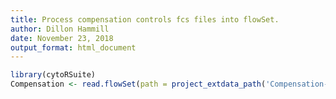 ```yaml
---
title: Process compensation controls fcs files into flowSet.
author: Dillon Hammill
date: November 23, 2018
output_format: html_document
---
```


```r
library(cytoRSuite)
Compensation <- read.flowSet(path = project_extdata_path('Compensation-Controls'), pattern = ".fcs")
```
